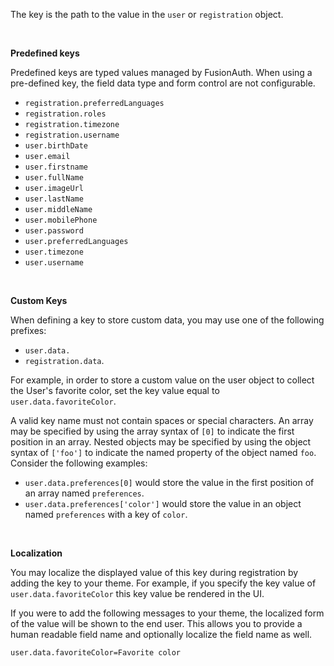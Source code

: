 
The key is the path to the value in the `user` or `registration` object.

<br/>

**Predefined keys**

Predefined keys are typed values managed by FusionAuth. When using a pre-defined key, the field data type and form control are not configurable.

 * `registration.preferredLanguages` <AvailableSince since="1.20.0" />
 * `registration.roles` <AvailableSince since="1.20.0" />
 * `registration.timezone` <AvailableSince since="1.20.0" />
 * `registration.username`
 * `user.birthDate`
 * `user.email`
 * `user.firstname`
 * `user.fullName`
 * `user.imageUrl` <AvailableSince since="1.20.0" />
 * `user.lastName`
 * `user.middleName`
 * `user.mobilePhone`
 * `user.password`
 * `user.preferredLanguages` <AvailableSince since="1.20.0" />
 * `user.timezone` <AvailableSince since="1.20.0" />
 * `user.username`

<br/>

**Custom Keys**

When defining a key to store custom data, you may use one of the following prefixes:

 * `user.data.`
 * `registration.data`.

For example, in order to store a custom value on the user object to collect the User's favorite color, set the key value equal to `user.data.favoriteColor`.

A valid key name must not contain spaces or special characters. An array may be specified by using the array syntax of `[0]` to indicate the first position in an array. Nested objects may be specified by using the object syntax of `['foo']` to indicate the named property of the object named `foo`. Consider the following examples:

 * `user.data.preferences[0]` would store the value in the first position of an array named `preferences`.
 * `user.data.preferences['color']` would store the value in an object named `preferences` with a key of `color`.

<br/>

**Localization**

You may localize the displayed value of this key during registration by adding the key to your theme.
For example, if you specify the key value of `user.data.favoriteColor` this key value be rendered in the UI.

If you were to add the following messages to your theme, the localized form of the value will be shown to the end user. This allows you to provide a human readable field name and optionally localize the field name as well.

```
user.data.favoriteColor=Favorite color
```
